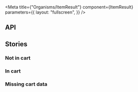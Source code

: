 
<Meta
  title={"Organisms/ItemResult"}
  component={ItemResult}
  parameters={{
    layout: "fullscreen",
  }}
/>

## API

<ArgsTable component={ItemResult} />

## Stories


### Not in cart

<Canvas>
  <Story name="Default">
    <ItemResult
      item={{
        ...ITEMS[0],
        amountInCart: 0,
      }}
      onAddToCart={noop}
    />
  </Story>
</Canvas>

### In cart

<Canvas>
  <Story name="In Cart">
    <ItemResult
      item={{
        ...ITEMS[0],
        amountInCart: 2,
      }}
      onAddToCart={noop}
    />
  </Story>
</Canvas>

### Missing cart data

<Canvas>
  <Story name="Missing cart data">
    <ItemResult item={ITEMS[0]} onAddToCart={noop} />
  </Story>
</Canvas>
